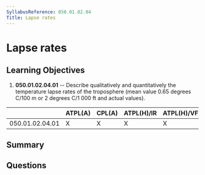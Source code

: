```yaml
---
SyllabusReference: 050.01.02.04
Title: Lapse rates
---
```


# Lapse rates

## Learning Objectives

1. **050.01.02.04.01** -- Describe qualitatively and quantitatively the
   temperature lapse rates of the troposphere (mean value 0.65 degrees C/100 m
   or 2 degrees C/1 000 ft and actual values).

|                 | ATPL(A) | CPL(A) | ATPL(H)/IR | ATPL(H)/VFR | CPL(H) | IR  | CBIR(A) |
| --------------- | ------- | ------ | ---------- | ----------- | ------ | --- | ------- |
| 050.01.02.04.01 | X       | X      | X          | X           | X      | X   | X       |

## Summary

## Questions
